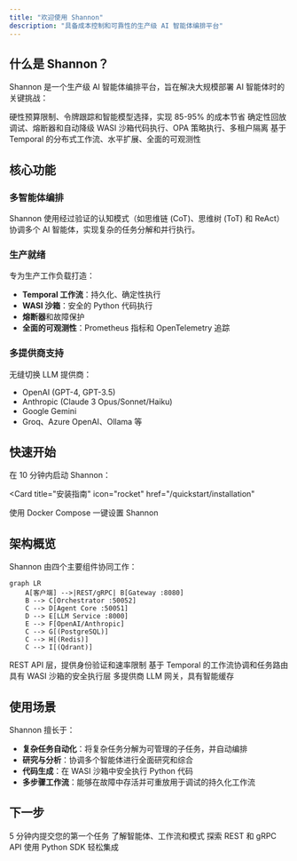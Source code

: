 ```yaml
---
title: "欢迎使用 Shannon"
description: "具备成本控制和可靠性的生产级 AI 智能体编排平台"
---
```


## 什么是 Shannon？

Shannon 是一个生产级 AI 智能体编排平台，旨在解决大规模部署 AI 智能体时的关键挑战：

<CardGroup cols={2}>
  <Card
    title="成本控制"
    icon="dollar-sign"
  >
    硬性预算限制、令牌跟踪和智能模型选择，实现 85-95% 的成本节省
  </Card>
  <Card
    title="可靠性"
    icon="shield-check"
  >
    确定性回放调试、熔断器和自动降级
  </Card>
  <Card
    title="安全性"
    icon="lock"
  >
    WASI 沙箱代码执行、OPA 策略执行、多租户隔离
  </Card>
  <Card
    title="可扩展性"
    icon="chart-line"
  >
    基于 Temporal 的分布式工作流、水平扩展、全面的可观测性
  </Card>
</CardGroup>

## 核心功能

### 多智能体编排
Shannon 使用经过验证的认知模式（如思维链 (CoT)、思维树 (ToT) 和 ReAct）协调多个 AI 智能体，实现复杂的任务分解和并行执行。

### 生产就绪
专为生产工作负载打造：
- **Temporal 工作流**：持久化、确定性执行
- **WASI 沙箱**：安全的 Python 代码执行
- **熔断器**和故障保护
- **全面的可观测性**：Prometheus 指标和 OpenTelemetry 追踪

### 多提供商支持
无缝切换 LLM 提供商：
- OpenAI (GPT-4, GPT-3.5)
- Anthropic (Claude 3 Opus/Sonnet/Haiku)
- Google Gemini
- Groq、Azure OpenAI、Ollama 等

## 快速开始

在 10 分钟内启动 Shannon：

<Card
  title="安装指南"
  icon="rocket"
  href="/quickstart/installation"
>
  使用 Docker Compose 一键设置 Shannon
</Card>

## 架构概览

Shannon 由四个主要组件协同工作：

```mermaid
graph LR
    A[客户端] -->|REST/gRPC| B[Gateway :8080]
    B --> C[Orchestrator :50052]
    C --> D[Agent Core :50051]
    D --> E[LLM Service :8000]
    E --> F[OpenAI/Anthropic]
    C --> G[(PostgreSQL)]
    C --> H[(Redis)]
    C --> I[(Qdrant)]
```

<CardGroup cols={2}>
  <Card title="Gateway" icon="door-open">
    REST API 层，提供身份验证和速率限制
  </Card>
  <Card title="Orchestrator" icon="diagram-project">
    基于 Temporal 的工作流协调和任务路由
  </Card>
  <Card title="Agent Core" icon="robot">
    具有 WASI 沙箱的安全执行层
  </Card>
  <Card title="LLM Service" icon="brain">
    多提供商 LLM 网关，具有智能缓存
  </Card>
</CardGroup>

## 使用场景

Shannon 擅长于：

- **复杂任务自动化**：将复杂任务分解为可管理的子任务，并自动编排
- **研究与分析**：协调多个智能体进行全面研究和综合
- **代码生成**：在 WASI 沙箱中安全执行 Python 代码
- **多步骤工作流**：能够在故障中存活并可重放用于调试的持久化工作流

## 下一步

<CardGroup cols={2}>
  <Card
    title="快速入门教程"
    icon="play"
    href="/quickstart/quickstart"
  >
    5 分钟内提交您的第一个任务
  </Card>
  <Card
    title="核心概念"
    icon="book"
    href="/quickstart/concepts/agents"
  >
    了解智能体、工作流和模式
  </Card>
  <Card
    title="API 参考"
    icon="code"
    href="/api/overview"
  >
    探索 REST 和 gRPC API
  </Card>
  <Card
    title="Python SDK"
    icon="python"
    href="/sdk/python/quickstart"
  >
    使用 Python SDK 轻松集成
  </Card>
</CardGroup>
